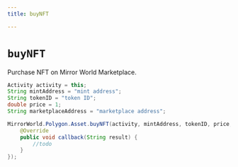```yaml
---
title: buyNFT

---
```


# `buyNFT`
Purchase NFT on Mirror World Marketplace.

```java
Activity activity = this;
String mintAddress = "mint address";
String tokenID = "token ID";
double price = 1;
String marketplaceAddress = "marketplace address";

MirrorWorld.Polygon.Asset.buyNFT(activity, mintAddress, tokenID, price, marketplaceAddress, new MirrorCallback() {
    @Override
    public void callback(String result) {
        //todo
    }
});
```
